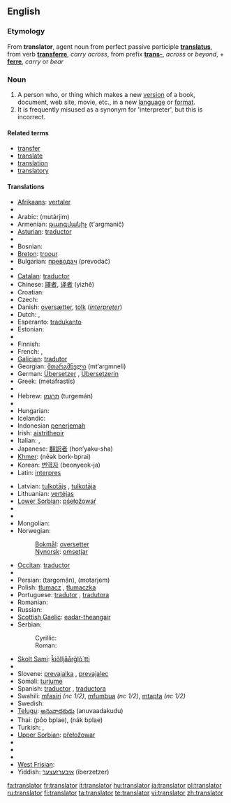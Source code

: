 ==English==

===Etymology===
From {{L.}} '''translator''', agent noun from perfect passive participle '''[[translatus]]''', from verb '''[[transferre]]''', ''carry across'', from prefix '''[[trans-]]''', ''across'' or ''beyond'', + '''[[ferre]]''', ''carry'' or ''bear''

===Noun===
{{en-noun}}

# A person who, or thing which makes a new [[version]] of a book, document, web site, movie, etc., in a new [[language]] or [[format]].
# It is frequently misused as a synonym for 'interpreter', but this is incorrect.

====Related terms====
* [[transfer]]
* [[translate]]
* [[translation]]
* [[translatory]]

====Translations====
{{trans-top|someone who translates}}
* [[Afrikaans]]: [[vertaler]]
* {{trreq|Albanian}}
* Arabic: {{Arab|[[مترجم]]}} (mutárjim) {{m}}
* Armenian: [[թարգմանիչ]] (t'argmanič)
* [[Asturian]]: [[traductor]]
* {{trreq|Basque}}
* Bosnian: {{t-|bs|prevodilac|m}}
* [[Breton]]: [[troour]]
* Bulgarian: [[прeвoдач]] (prevodač) {{m}}
* {{trreq|Burmese}}
* [[Catalan]]: [[traductor]]
* Chinese: [[譯者]], [[译者]] (yìzhě)
* Croatian: {{t-|hr|prevoditelj|m}}
* Czech: {{t-|cs|překladatel|m}}
* Danish: [[oversætter]], [[tolk]] (''[[interpreter]]'')
* Dutch: {{t+|nl|vertaler|m}}, {{t-|nl|vertaalster|f}}
* Esperanto: [[tradukanto]]
* Estonian: {{t-|et|tõlk}}
* {{trreq|Faroese}}
* Finnish: {{t+|fi|kääntäjä}}
* French: {{t+|fr|traducteur|m}}, {{t+|fr|traductrice|f}}
* [[Galician]]: [[tradutor]]
* Georgian: [[მთარგმნელი]] (mt‘argmneli)
* German: [[Übersetzer]] {{m}}, [[Übersetzerin]] {{f}}
* Greek: {{t|el|μεταφραστής|m|}} (metafrastís)
* {{trreq|Hawaiian}}
* Hebrew: [[תרגמן]] (turgemán) {{m}}
* {{trreq|Hindi}}
* Hungarian: {{t+|hu|fordító}}
* Icelandic: {{t+|is|þýðandi|m}}
* Indonesian [[penerjemah]]
* Irish: [[aistritheoir]] {{m}}
* Italian: {{t+|it|traduttore|m}}, {{t+|it|traduttrice|f}}
* Japanese: [[翻訳者]] (hon’yaku-sha)
* [[Khmer]]: {{Khmr|[[អ្នកបកប្រែ]]}} (nēək bork-bprai)
* Korean: [[번역자]] (beonyeok-ja)
* Latin: [[interpres]] {{c}}
{{trans-mid}}
* Latvian: [[tulkotājs]] {{m}}, [[tulkotāja]] {{f}}
* Lithuanian: [[vertėjas]]
* [[Lower Sorbian]]: [[pśełožowaŕ]]
* {{trreq|Macedonian}}
* {{trreq|Maori}}
* Mongolian: {{t-|mn|орчуулагч|tr=orçuulagç|sc=Cyrl|xs=Mongolian}}
* Norwegian:
*: [[Bokmål]]: [[oversetter]] {{m}}
*: [[Nynorsk]]: [[omsetjar]] {{m}}
* [[Occitan]]: [[traductor]]
* {{trreq|Old English}}
* Persian: {{fa-Arab|[[ترگمان]]}} (targomân), {{fa-Arab|[[مترجم]]}} (motarjem)
* Polish: [[tłumacz]] {{m}}, [[tłumaczka]] {{f}}
* Portuguese: [[tradutor]] {{m}}, [[tradutora]] {{f}}
* Romanian: {{t|ro|traducător|m}}
* Russian: {{t+|ru|переводчик|m|tr=perevódčik|sc=Cyrl}}
* [[Scottish Gaelic]]: [[eadar-theangair]] {{m}}
* Serbian:
*: Cyrillic: {{t-|sr|преводилац|m|sc=Cyrl}}
*: Roman: {{t-|sr|prevodilac|m}}
* [[Skolt Sami]]: [[ǩiõlljåårǧlõ´tti]]
* {{trreq|Slovak}}
* Slovene: [[prevajalka]] {{f}}, [[prevajalec]] {{m}}
* Somali: [[turjume]]
* Spanish: [[traductor]] {{m}}, [[traductora]] {{f}}
* Swahili: [[mfasiri]] ''(nc 1/2)'', [[mfumbua]] ''(nc 1/2)'', [[mtapta]] ''(nc 1/2)''
* Swedish: {{t+|sv|översättare|c}}
* [[Telugu]]: [[అనువాదకుడు]] (anuvaadakudu)
* Thai: {{Thai|[[ผู้แปล]]}} (pôo bplae), {{Thai|[[นักแปล]]}} (nák bplae)
* Turkish: {{t+|tr|çevirmen}}, {{t+|tr|tercüman}}
* [[Upper Sorbian]]: [[přełožowar]]
* {{trreq|Urdu}}
* {{trreq|Vietnamese}}
* {{trreq|Welsh}}
* [[West Frisian]]: {{t|fy|oersetter|m|xs=West Frisian}}
* Yiddish: [[איבערזעצער]] (iberzetzer) {{m}}
{{trans-bottom}}

[[fa:translator]]
[[fr:translator]]
[[it:translator]]
[[hu:translator]]
[[ja:translator]]
[[pl:translator]]
[[ru:translator]]
[[fi:translator]]
[[ta:translator]]
[[te:translator]]
[[vi:translator]]
[[zh:translator]]